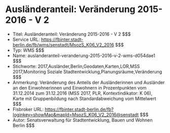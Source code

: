 # Ausländeranteil: Veränderung 2015-2016 - V 2
- Titel: Ausländeranteil: Veränderung 2015-2016 - V 2 $$$
- Service URL: https://fbinter.stadt-berlin.de/fb/wms/senstadt/MsozS_K06_V2_2016 $$$
- Typ: WMS $$$
- Name: auslanderanteil-veranderung-2015-2016-v-2-wms-d054dae1 $$$
- Stichworte: 2017,Ausländer,Berlin,Geodaten,Karten,LOR,MSS 2017,Monitoring Soziale Stadtentwicklung,Planungsräume,Veränderung $$$
- Anmerkung: Veränderung des Anteils der Ausländerinnen und Ausländer an den Einwohnerinnen und Einwohnern in Prozentpunkten vom 31.12.2014 zum 31.12.2016 (MSS 2017, PLR, Kontextindikator: K 06), Karte mit Gruppenbildung nach Standardabweichung vom Mittelwert $$$
- Fisbroker URL: https://fbinter.stadt-berlin.de/fb?loginkey=showMap&mapId=MsozS_K06_V2_2016@senstadt $$$
- Autor: Senatsverwaltung für Stadtentwicklung, Bauen und Wohnen Berlin $$$
